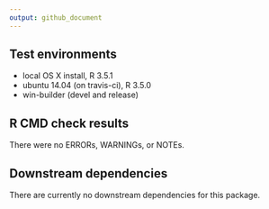 ```yaml
---
output: github_document
---
```


## Test environments
* local OS X install, R 3.5.1
* ubuntu 14.04 (on travis-ci), R 3.5.0
* win-builder (devel and release)

## R CMD check results
There were no ERRORs, WARNINGs, or NOTEs. 

## Downstream dependencies
There are currently no downstream dependencies for this package.